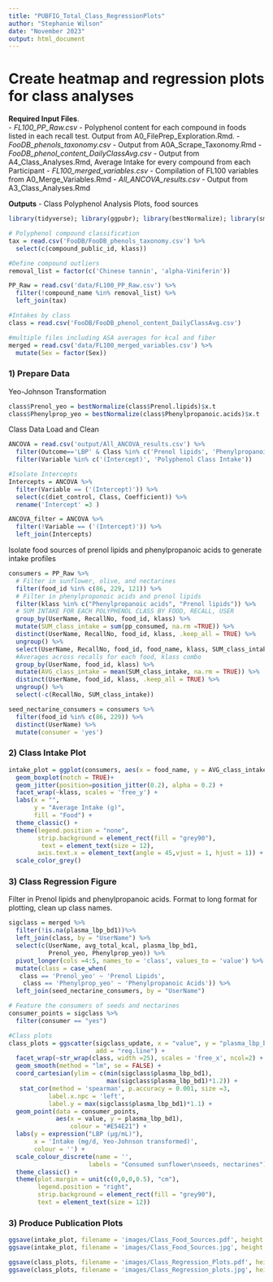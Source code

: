 ```yaml
---
title: "PUBFIG_Total_Class_RegressionPlots"
author: "Stephanie Wilson"
date: "November 2023"
output: html_document
---
```


# Create heatmap and regression plots for class analyses

__Required Input Files__.                          
  - *FL100_PP_Raw.csv* - Polyphenol content for each compound in foods listed in each recall test. Output from A0_FilePrep_Exploration.Rmd.
  - *FooDB_phenols_taxonomy.csv* - Output from A0A_Scrape_Taxonomy.Rmd
  - *FooDB_phenol_content_DailyClassAvg.csv* - Output from A4_Class_Analyses.Rmd, Average Intake for every compound from each Participant
  - *FL100_merged_variables.csv* - Compilation of FL100 variables from A0_Merge_Variables.Rmd
  - *All_ANCOVA_results.csv* - Output from A3_Class_Analyses.Rmd
  
__Outputs__
  - Class Polyphenol Analysis Plots, food sources
  
```r
library(tidyverse); library(ggpubr); library(bestNormalize); library(smplot2)
```


```r
# Polyphenol compound classification
tax = read.csv('FooDB/FooDB_phenols_taxonomy.csv') %>%
  select(c(compound_public_id, klass))

#Define compound outliers
removal_list = factor(c('Chinese tannin', 'alpha-Viniferin'))

PP_Raw = read.csv('data/FL100_PP_Raw.csv') %>%
  filter(!compound_name %in% removal_list) %>%
  left_join(tax)

#Intakes by class
class = read.csv('FooDB/FooDB_phenol_content_DailyClassAvg.csv')

#multiple files including ASA averages for kcal and fiber
merged = read.csv('data/FL100_merged_variables.csv') %>%
  mutate(Sex = factor(Sex))
```

### 1) Prepare Data

Yeo-Johnson Transformation
```r
class$Prenol_yeo = bestNormalize(class$Prenol.lipids)$x.t
class$Phenylprop_yeo = bestNormalize(class$Phenylpropanoic.acids)$x.t
```

Class Data Load and Clean
```r
ANCOVA = read.csv('output/All_ANCOVA_results.csv') %>%
  filter(Outcome=='LBP' & Class %in% c('Prenol lipids', 'Phenylpropanoic acids')) %>%
  filter(Variable %in% c('(Intercept)', 'Polyphenol Class Intake')) 

#Isolate Intercepts
Intercepts = ANCOVA %>%
  filter(Variable == ('(Intercept)')) %>%
  select(c(diet_control, Class, Coefficient)) %>%
  rename('Intercept' =3 )

ANCOVA_filter = ANCOVA %>%
  filter(!Variable == ('(Intercept)')) %>%
  left_join(Intercepts)
```

Isolate food sources of prenol lipids and phenylpropanoic acids to generate intake profiles
```r
consumers = PP_Raw %>%
  # Filter in sunflower, olive, and nectarines
  filter(food_id %in% c(86, 229, 121)) %>%
  # Filter in phenylproponoic acids and prenol lipids
  filter(klass %in% c("Phenylpropanoic acids", "Prenol lipids")) %>%
  # SUM INTAKE FOR EACH POLYPHENOL CLASS BY FOOD, RECALL, USER
  group_by(UserName, RecallNo, food_id, klass) %>%
  mutate(SUM_class_intake = sum(pp_consumed, na.rm =TRUE)) %>%
  distinct(UserName, RecallNo, food_id, klass, .keep_all = TRUE) %>%
  ungroup() %>%
  select(UserName, RecallNo, food_id, food_name, klass, SUM_class_intake) %>%
  #Averages across recalls for each food, klass combo
  group_by(UserName, food_id, klass) %>% 
  mutate(AVG_class_intake = mean(SUM_class_intake, na.rm = TRUE)) %>%
  distinct(UserName, food_id, klass, .keep_all = TRUE) %>%
  ungroup() %>%
  select(-c(RecallNo, SUM_class_intake))

seed_nectarine_consumers = consumers %>%
  filter(food_id %in% c(86, 229)) %>%
  distinct(UserName) %>%
  mutate(consumer = 'yes')
```

### 2) Class Intake Plot
```r
intake_plot = ggplot(consumers, aes(x = food_name, y = AVG_class_intake)) +
  geom_boxplot(notch = TRUE)+
  geom_jitter(position=position_jitter(0.2), alpha = 0.2) +
  facet_wrap(~klass, scales = 'free_y') +
  labs(x = "",
       y = "Average Intake (g)",
       fill = "Food") +
  theme_classic() +
  theme(legend.position = "none",
        strip.background = element_rect(fill = "grey90"),
         text = element_text(size = 12),
        axis.text.x = element_text(angle = 45,vjust = 1, hjust = 1)) + 
  scale_color_grey()
```


### 3) Class Regression Figure
Filter in Prenol lipids and phenylpropanoic acids. Format to long format for plotting, clean up class names.
```r
sigclass = merged %>%
  filter(!is.na(plasma_lbp_bd1))%>%
  left_join(class, by = "UserName") %>%
  select(c(UserName, avg_total_kcal, plasma_lbp_bd1, 
           Prenol_yeo, Phenylprop_yeo)) %>%
  pivot_longer(cols =4:5, names_to = 'class', values_to = 'value') %>% 
  mutate(class = case_when(
   class == 'Prenol_yeo' ~ 'Prenol Lipids',
    class == 'Phenylprop_yeo' ~ 'Phenylpropanoic Acids')) %>%
  left_join(seed_nectarine_consumers, by = "UserName")
```

```r
# Feature the consumers of seeds and nectarines
consumer_points = sigclass %>%
  filter(consumer == "yes")

#Class plots
class_plots = ggscatter(sigclass_update, x = "value", y = "plasma_lbp_bd1", 
                        add = "reg.line") +
  facet_wrap(~str_wrap(class, width =25), scales = 'free_x', ncol=2) +
  geom_smooth(method = "lm", se = FALSE) +
  coord_cartesian(ylim = c(min(sigclass$plasma_lbp_bd1),
                           max(sigclass$plasma_lbp_bd1)*1.2)) +
   stat_cor(method = 'spearman', p.accuracy = 0.001, size =3,
           label.x.npc = 'left',
           label.y = max(sigclass$plasma_lbp_bd1)*1.1) +
  geom_point(data = consumer_points, 
             aes(x = value, y = plasma_lbp_bd1),
                 colour = "#E54E21") +
  labs(y = expression("LBP (µg/mL)"), 
       x = 'Intake (mg/d, Yeo-Johnson transformed)',
       colour = '') + 
  scale_colour_discrete(name = '', 
                      labels = "Consumed sunflower\nseeds, nectarines") +
  theme_classic() +
  theme(plot.margin = unit(c(0,0,0,0.5), "cm"),
        legend.position = "right", 
        strip.background = element_rect(fill = "grey90"),
        text = element_text(size = 12)) 
```


### 3) Produce Publication Plots
```r
ggsave(intake_plot, filename = 'images/Class_Food_Sources.pdf', height = 3, width = 4, units = 'in')
ggsave(intake_plot, filename = 'images/Class_Food_Sources.jpg', height = 3, width = 4, units = 'in', dpi = 300) 

ggsave(class_plots, filename = 'images/Class_Regression_Plots.pdf', height = 3, width = 5, units = 'in')
ggsave(class_plots, filename = 'images/Class_Regression_plots.jpg', height = 3, width = 5, units = 'in', dpi = 300) 
```

